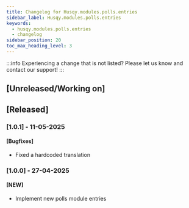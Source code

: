 ```yaml
---
title: Changelog for Husqy.modules.polls.entries
sidebar_label: Husqy.modules.polls.entries
keywords:
  - husqy.modules.polls.entries
  - changelog
sidebar_position: 20
toc_max_heading_level: 3
---
```


:::info
Experiencing a change that is not listed? Please let us know and contact our support!
:::

## [Unreleased/Working on]

## [Released]

### [1.0.1] - 11-05-2025

#### [Bugfixes]

- Fixed a hardcoded translation

### [1.0.0] - 27-04-2025

#### [NEW]

- Implement new polls module entries
